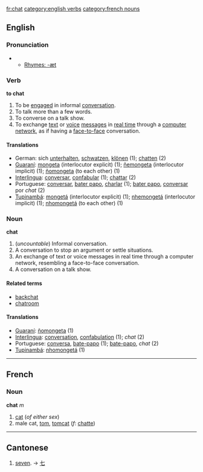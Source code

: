 [[fr:chat]]
[[category:english verbs]]
[[category:french nouns]]
==English==
===Pronunciation===
**[[Rhymes:English:-æt|Rhymes: -æt]]

===Verb===
'''to chat'''

#To be [[engage]]d in informal [[conversation]].
#To talk more than a few words.
#To converse on a talk show.
#To exchange [[text]] or [[voice]] [[message]]s in [[real time]] through a [[computer network]], as if having a [[face-to-face]] conversation.

====Translations====
*German: sich [[unterhalten]], [[schwatzen]], [[klönen]] (1); [[chatten]] (2)
*[[Guaraní]]: [[mongeta]] (interlocutor explicit) (1); [[ñemongeta]] (interlocutor implicit) (1); [[ñomongeta]] (to each other) (1)
*[[Interlingua]]: [[conversar]], [[confabular]] (1); [[chattar]] (2)
*Portuguese: [[conversar]], [[bater papo]], [[charlar]] (1); [[bater papo]], [[conversar]] por ''chat'' (2)
*[[Tupinambá]]: [[mongetá]] (interlocutor explicit) (1); [[nhemongetá]] (interlocutor implicit) (1); [[nhomongetá]] (to each other) (1)

===Noun===
'''chat'''

#(''uncountable'') Informal conversation.
#A conversation to stop an argument or settle situations.
#An exchange of text or voice messages in real time through a computer network, resembling a face-to-face conversation.
#A conversation on a talk show.

====Related terms====
*[[backchat]]
*[[chatroom]]

====Translations====
*[[Guaraní]]: [[ñomongeta]] (1)
*[[Interlingua]]: [[conversation]], [[confabulation]] (1); ''chat'' (2)
*Portuguese: [[conversa]], [[bate-papo]] (1); [[bate-papo]], ''chat'' (2)
*[[Tupinambá]]: [[nhomongetá]] (1)

----
==French==
===Noun===
'''chat''' ''m''

#[[cat]] (''of either sex'')
#male cat, [[tom]], [[tomcat]] (''f'': [[chatte]])

----

==Cantonese==

# [[seven]]. &rarr; [[七]]
